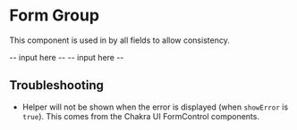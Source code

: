 
<Meta title="Components/Form Group" component={FormGroup} />

# Form Group

This component is used in by all fields to allow consistency.

<Canvas>
  <Story name="Default">
    <FormGroup
      label="Label"
      helper="Helper"
      isRequired
    >
      -- input here --
    </FormGroup>
  </Story>
</Canvas>

<Canvas>
  <Story name="Error">
    <FormGroup
      label="Label"
      helper="Helper"
      errorMessage="Error message"
      showError
    >
      -- input here --
    </FormGroup>
  </Story>
</Canvas>

## Troubleshooting

- Helper will not be shown when the error is displayed (when `showError` is `true`). This comes from the Chakra UI FormControl components.
